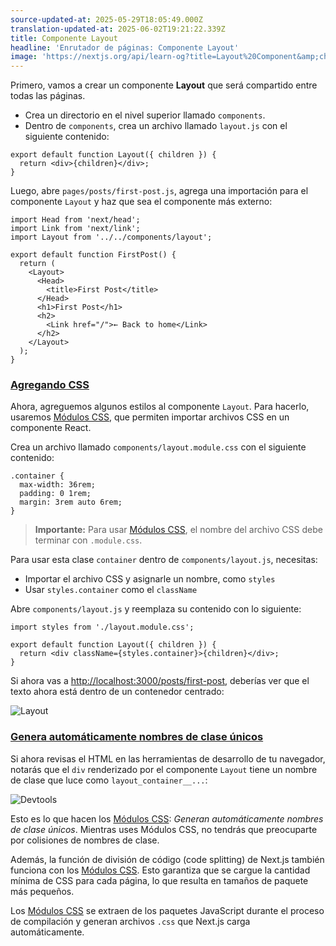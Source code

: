 ```yaml
---
source-updated-at: 2025-05-29T18:05:49.000Z
translation-updated-at: 2025-06-02T19:21:22.339Z
title: Componente Layout
headline: 'Enrutador de páginas: Componente Layout'
image: 'https://nextjs.org/api/learn-og?title=Layout%20Component&amp;chapter=9'
---
```


Primero, vamos a crear un componente **Layout** que será compartido entre todas las páginas.

*   Crea un directorio en el nivel superior llamado `components`.
*   Dentro de `components`, crea un archivo llamado `layout.js` con el siguiente contenido:

```
export default function Layout({ children }) {
  return <div>{children}</div>;
}
```

Luego, abre `pages/posts/first-post.js`, agrega una importación para el componente `Layout` y haz que sea el componente más externo:

```
import Head from 'next/head';
import Link from 'next/link';
import Layout from '../../components/layout';
 
export default function FirstPost() {
  return (
    <Layout>
      <Head>
        <title>First Post</title>
      </Head>
      <h1>First Post</h1>
      <h2>
        <Link href="/">← Back to home</Link>
      </h2>
    </Layout>
  );
}
```

### [Agregando CSS](#adding-css)

Ahora, agreguemos algunos estilos al componente `Layout`. Para hacerlo, usaremos [Módulos CSS](/docs/basic-features/built-in-css-support#adding-component-level-css), que permiten importar archivos CSS en un componente React.

Crea un archivo llamado `components/layout.module.css` con el siguiente contenido:

```
.container {
  max-width: 36rem;
  padding: 0 1rem;
  margin: 3rem auto 6rem;
}
```

> **Importante:** Para usar [Módulos CSS](/docs/basic-features/built-in-css-support#adding-component-level-css), el nombre del archivo CSS debe terminar con `.module.css`.

Para usar esta clase `container` dentro de `components/layout.js`, necesitas:

*   Importar el archivo CSS y asignarle un nombre, como `styles`
*   Usar `styles.container` como el `className`

Abre `components/layout.js` y reemplaza su contenido con lo siguiente:

```
import styles from './layout.module.css';
 
export default function Layout({ children }) {
  return <div className={styles.container}>{children}</div>;
}
```

Si ahora vas a [http://localhost:3000/posts/first-post](http://localhost:3000/posts/first-post), deberías ver que el texto ahora está dentro de un contenedor centrado:

![Layout](https://h8DxKfmAPhn8O0p3.public.blob.vercel-storage.com/learn/pages-router/assets-metadata-css/layout.png)

### [Genera automáticamente nombres de clase únicos](#automatically-generates-unique-class-names)

Si ahora revisas el HTML en las herramientas de desarrollo de tu navegador, notarás que el `div` renderizado por el componente `Layout` tiene un nombre de clase que luce como `layout_container__...`:

![Devtools](https://h8DxKfmAPhn8O0p3.public.blob.vercel-storage.com/learn/pages-router/assets-metadata-css/devtools.png)

Esto es lo que hacen los [Módulos CSS](/docs/basic-features/built-in-css-support#adding-component-level-css): _Generan automáticamente nombres de clase únicos_. Mientras uses Módulos CSS, no tendrás que preocuparte por colisiones de nombres de clase.

Además, la función de división de código (code splitting) de Next.js también funciona con los [Módulos CSS](/docs/basic-features/built-in-css-support#adding-component-level-css). Esto garantiza que se cargue la cantidad mínima de CSS para cada página, lo que resulta en tamaños de paquete más pequeños.

Los [Módulos CSS](/docs/basic-features/built-in-css-support#adding-component-level-css) se extraen de los paquetes JavaScript durante el proceso de compilación y generan archivos `.css` que Next.js carga automáticamente.